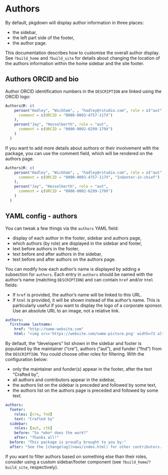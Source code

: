 # Authors

By default, pkgdown will display author information in three places:

* the sidebar,
* the left part side of the footer,
* the author page.

This documentation describes how to customise the overall author display. See `?build_home` and `?build_site` for details about changing the location of the authors information within the home sidebar and the site footer.

## Authors ORCID and bio

Author ORCID identification numbers in the `DESCRIPTION` are linked using the ORCID logo:

```r
Authors@R: c(
    person("Hadley", "Wickham", , "hadley@rstudio.com", role = c("aut", "cre"),
      comment = c(ORCID = "0000-0003-4757-117X")
    ),
    person("Jay", "Hesselberth", role = "aut",
      comment = c(ORCID = "0000-0002-6299-179X")
    )
  )
```

If you want to add more details about authors or their involvement with the package,
you can use the comment field, which will be rendered on the authors page.

```r
Authors@R: c(
    person("Hadley", "Wickham", , "hadley@rstudio.com", role = c("aut", "cre"),
      comment = c(ORCID = "0000-0003-4757-117X", "Indenter-in-chief")
    ),
    person("Jay", "Hesselberth", role = "aut",
      comment = c(ORCID = "0000-0002-6299-179X")
    )
  )
```

## YAML config - authors

You can tweak a few things via the `authors` YAML field:

* display of each author in the footer, sidebar and authors page,
* which authors (by role) are displayed in the sidebar and footer,
* text before authors in the footer, 
* text before and after authors in the sidebar,
* text before and after authors on the authors page.


You can modify how each author's name is displayed
by adding a subsection for `authors`. 
Each entry in `authors` should be named 
with the author's name (matching `DESCRIPTION`)
and can contain `href` and/or `html` fields:

* If `href` is provided, the author's name will be linked to this URL.
* If `html` is provided, it will be shown instead of the author's name.
  This is particularly useful if you want to display the logo of a corporate
  sponsor. Use an absolute URL to an image, not a relative link.

```yaml
authors:
  firstname lastname:
    href: "http://name-website.com"
    html: "<img src='https://website.com/name-picture.png' width=72 alt='Name Website'>"
```


By default, the "developers" list shown in the sidebar and footer is populated by the maintainer ("cre"), authors
("aut"), and funder ("fnd") from the `DESCRIPTION`. 
You could choose other roles for filtering.
With the configuration below:

* only the maintainer and funder(s) appear in the footer, after the text "Crafted by",
* all authors and contributors appear in the sidebar,
* the authors list on the sidebar is preceded and followed by some text,
* the authors list on the authors page is preceded and followed by some text.


```yaml
authors:
  footer:
    roles: [cre, fnd]
    text: "Crafted by"
  sidebar:
    roles: [aut, ctb]
    before: "So *who* does the work?"
    after: "Thanks all!"
  before: "This package is proudly brought to you by:"
  after: "See the [changelog](news/index.html) for other contributors. :pray:"
```

If you want to filter authors based on something else than their roles, 
consider using a custom sidebar/footer component 
(see `?build_home`/`?build_site`, respectively).
